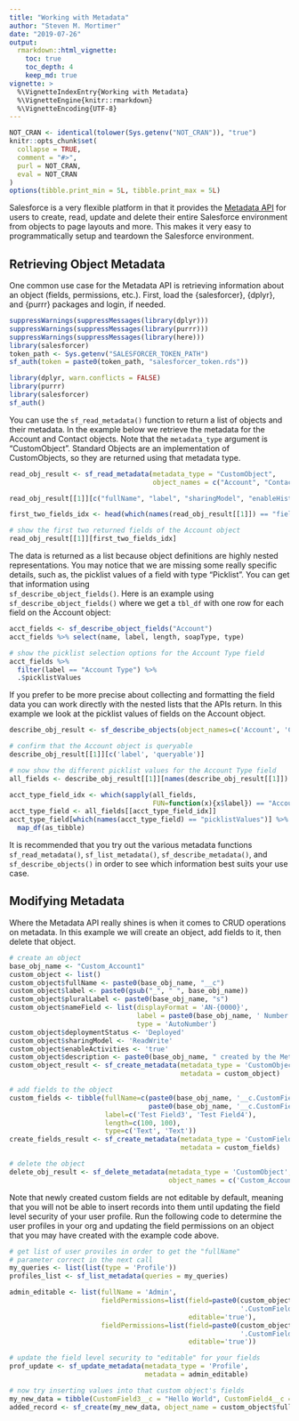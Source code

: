 ```yaml
---
title: "Working with Metadata"
author: "Steven M. Mortimer"
date: "2019-07-26"
output:
  rmarkdown::html_vignette:
    toc: true
    toc_depth: 4
    keep_md: true
vignette: >
  %\VignetteIndexEntry{Working with Metadata}
  %\VignetteEngine{knitr::rmarkdown}
  %\VignetteEncoding{UTF-8}
---
```


```r
NOT_CRAN <- identical(tolower(Sys.getenv("NOT_CRAN")), "true")
knitr::opts_chunk$set(
  collapse = TRUE,
  comment = "#>",
  purl = NOT_CRAN,
  eval = NOT_CRAN
)
options(tibble.print_min = 5L, tibble.print_max = 5L)
```

Salesforce is a very flexible platform in that it provides the 
[Metadata API](https://developer.salesforce.com/docs/atlas.en-us.api_meta.meta/api_meta/meta_intro.htm) 
for users to create, read, update and delete their entire Salesforce environment from 
objects to page layouts and more. This makes it very easy to programmatically setup 
and teardown the Salesforce environment.

## Retrieving Object Metadata

One common use case for the Metadata API is retrieving information about an object 
(fields, permissions, etc.). First, load the {salesforcer}, {dplyr}, and {purrr} 
packages and login, if needed.

```r
suppressWarnings(suppressMessages(library(dplyr)))
suppressWarnings(suppressMessages(library(purrr)))
suppressWarnings(suppressMessages(library(here)))
library(salesforcer)
token_path <- Sys.getenv("SALESFORCER_TOKEN_PATH")
sf_auth(token = paste0(token_path, "salesforcer_token.rds"))
```

```r
library(dplyr, warn.conflicts = FALSE)
library(purrr)
library(salesforcer)
sf_auth()
```

You can use the `sf_read_metadata()` function to return a list of objects and 
their metadata. In the example below we retrieve the metadata for the Account and 
Contact objects. Note that the `metadata_type` argument is "CustomObject". Standard 
Objects are an implementation of CustomObjects, so they are returned using that 
metadata type.

```r
read_obj_result <- sf_read_metadata(metadata_type = "CustomObject",
                                    object_names = c("Account", "Contact"))

read_obj_result[[1]][c("fullName", "label", "sharingModel", "enableHistory")]

first_two_fields_idx <- head(which(names(read_obj_result[[1]]) == "fields"), 2)

# show the first two returned fields of the Account object
read_obj_result[[1]][first_two_fields_idx]
```

The data is returned as a list because object definitions are highly nested representations. 
You may notice that we are missing some really specific details, such as, the picklist 
values of a field with type "Picklist". You can get that information using  
`sf_describe_object_fields()`. Here is an example using `sf_describe_object_fields()` 
where we get a `tbl_df` with one row for each field on the Account object: 

```r
acct_fields <- sf_describe_object_fields("Account")
acct_fields %>% select(name, label, length, soapType, type)

# show the picklist selection options for the Account Type field
acct_fields %>% 
  filter(label == "Account Type") %>% 
  .$picklistValues
```

If you prefer to be more precise about collecting and formatting the field data you 
can work directly with the nested lists that the APIs return. In this example we 
look at the picklist values of fields on the Account object.

```r
describe_obj_result <- sf_describe_objects(object_names=c('Account', 'Contact'))

# confirm that the Account object is queryable
describe_obj_result[[1]][c('label', 'queryable')]

# now show the different picklist values for the Account Type field
all_fields <- describe_obj_result[[1]][names(describe_obj_result[[1]]) == "fields"]

acct_type_field_idx <- which(sapply(all_fields, 
                                    FUN=function(x){x$label}) == "Account Type")
acct_type_field <- all_fields[[acct_type_field_idx]]
acct_type_field[which(names(acct_type_field) == "picklistValues")] %>% 
  map_df(as_tibble)
```

It is recommended that you try out the various metadata functions `sf_read_metadata()`, 
`sf_list_metadata()`, `sf_describe_metadata()`, and `sf_describe_objects()` in order 
to see which information best suits your use case.

## Modifying Metadata

Where the Metadata API really shines is when it comes to CRUD operations on metadata. 
In this example we will create an object, add fields to it, then delete that object.

```r
# create an object
base_obj_name <- "Custom_Account1"
custom_object <- list()
custom_object$fullName <- paste0(base_obj_name, "__c")
custom_object$label <- paste0(gsub("_", " ", base_obj_name))
custom_object$pluralLabel <- paste0(base_obj_name, "s")
custom_object$nameField <- list(displayFormat = 'AN-{0000}', 
                                label = paste0(base_obj_name, ' Number'), 
                                type = 'AutoNumber')
custom_object$deploymentStatus <- 'Deployed'
custom_object$sharingModel <- 'ReadWrite'
custom_object$enableActivities <- 'true'
custom_object$description <- paste0(base_obj_name, " created by the Metadata API")
custom_object_result <- sf_create_metadata(metadata_type = 'CustomObject',
                                           metadata = custom_object)

# add fields to the object
custom_fields <- tibble(fullName=c(paste0(base_obj_name, '__c.CustomField3__c'), 
                                   paste0(base_obj_name, '__c.CustomField4__c')), 
                        label=c('Test Field3', 'Test Field4'), 
                        length=c(100, 100), 
                        type=c('Text', 'Text'))
create_fields_result <- sf_create_metadata(metadata_type = 'CustomField', 
                                           metadata = custom_fields)

# delete the object
delete_obj_result <- sf_delete_metadata(metadata_type = 'CustomObject', 
                                        object_names = c('Custom_Account1__c'))
```

Note that newly created custom fields are not editable by default, meaning that you 
will not be able to insert records into them until updating the field level security 
of your user profile. Run the following code to determine the user profiles in your 
org and updating the field permissions on an object that you may have created with the 
example code above.

```r
# get list of user proviles in order to get the "fullName" 
# parameter correct in the next call
my_queries <- list(list(type = 'Profile'))
profiles_list <- sf_list_metadata(queries = my_queries)

admin_editable <- list(fullName = 'Admin', 
                       fieldPermissions=list(field=paste0(custom_object$fullName, 
                                                          '.CustomField3__c'),
                                             editable='true'), 
                       fieldPermissions=list(field=paste0(custom_object$fullName, 
                                                          '.CustomField4__c'),
                                             editable='true'))

# update the field level security to "editable" for your fields
prof_update <- sf_update_metadata(metadata_type = 'Profile', 
                                  metadata = admin_editable)

# now try inserting values into that custom object's fields
my_new_data = tibble(CustomField3__c = "Hello World", CustomField4__c = "Hello World")
added_record <- sf_create(my_new_data, object_name = custom_object$fullName)
```
